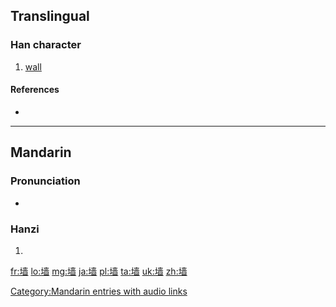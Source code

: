 {{also|墻|牆}}
==Translingual==

===Han character===
{{Han char|rn=32|rad=土|as=11|sn=14|four=|canj=土土金田 (GGCW)}}

# [[wall]]

====References====
* {{Han ref|kx=0238.191|hdz=10479.060|uh=5899|ud=22681}}

----

==Mandarin==

===Pronunciation===
* {{audio|zh-qiáng.ogg|audio}}

===Hanzi===
{{cmn-hanzi|tra=[[墻]], [[牆]]|pin=[[qiáng]] ([[qiang2]])|wg=ch'iang<sup>2</sup>}}

# {{defn|lang=cmn|sort=土11}}

[[Category:Mandarin entries with audio links]]

[[fr:墙]]
[[lo:墙]]
[[mg:墙]]
[[ja:墙]]
[[pl:墙]]
[[ta:墙]]
[[uk:墙]]
[[zh:墙]]